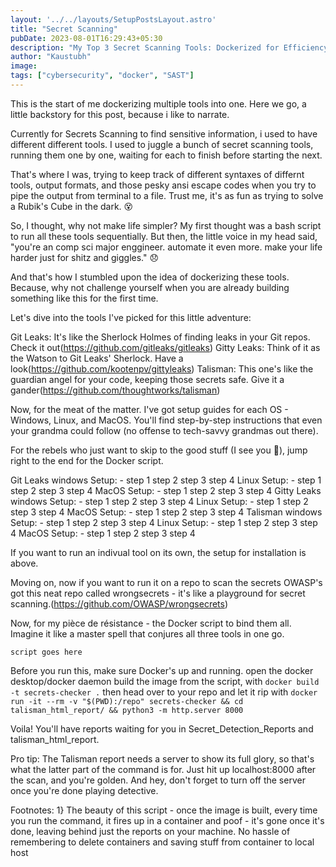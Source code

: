 ```yaml
---
layout: '../../layouts/SetupPostsLayout.astro'
title: "Secret Scanning"
pubDate: 2023-08-01T16:29:43+05:30
description: "My Top 3 Secret Scanning Tools: Dockerized for Efficiency"
author: "Kaustubh"
image: 
tags: ["cybersecurity", "docker", "SAST"]
---
```


This is the start of me dockerizing multiple tools into one. Here we go, a little backstory for this post, because i like to narrate. 

Currently for Secrets Scanning to find sensitive information, i used to have different different tools. I used to juggle a bunch of secret scanning tools, running them one by one, waiting for each to finish before starting the next.

That's where I was, trying to keep track of different syntaxes of differnt tools, output formats, and those pesky ansi escape codes when you try to pipe the output from terminal to a file. Trust me, it's as fun as trying to solve a Rubik's Cube in the dark. 😵

So, I thought, why not make life simpler? My first thought was a bash script to run all these tools sequentially. But then, the little voice in my head said, "you're an comp sci major enggineer. automate it even more. make your life harder just for shitz and giggles." 😞

And that's how I stumbled upon the idea of dockerizing these tools. Because, why not challenge yourself when you are already building something like this for the first time.

Let's dive into the tools I've picked for this little adventure:

Git Leaks: It's like the Sherlock Holmes of finding leaks in your Git repos. Check it out(https://github.com/gitleaks/gitleaks)
Gitty Leaks: Think of it as the Watson to Git Leaks' Sherlock. Have a look(https://github.com/kootenpv/gittyleaks)
Talisman: This one's like the guardian angel for your code, keeping those secrets safe. Give it a gander(https://github.com/thoughtworks/talisman)


Now, for the meat of the matter. I've got setup guides for each OS - Windows, Linux, and MacOS. You'll find step-by-step instructions that even your grandma could follow (no offense to tech-savvy grandmas out there).

For the rebels who just want to skip to the good stuff (I see you 😤), jump right to the end for the Docker script.


Git Leaks
    windows Setup: - 
        step 1
        step 2
        step 3
        step 4
    Linux Setup: - 
        step 1
        step 2
        step 3
        step 4
    MacOS Setup: - 
        step 1
        step 2
        step 3
        step 4
Gitty Leaks
    windows Setup: - 
        step 1
        step 2
        step 3
        step 4
    Linux Setup: - 
        step 1
        step 2
        step 3
        step 4
    MacOS Setup: - 
        step 1
        step 2
        step 3
        step 4
Talisman
    windows Setup: - 
        step 1
        step 2
        step 3
        step 4
    Linux Setup: - 
        step 1
        step 2
        step 3
        step 4
    MacOS Setup: - 
        step 1
        step 2
        step 3
        step 4

If you want to run an indivual tool on its own, the setup for installation is above. 


Moving on, now if you want to run it on a repo to scan the secrets OWASP's got this neat repo called wrongsecrets - it's like a playground for secret scanning.(https://github.com/OWASP/wrongsecrets)


Now, for my pièce de résistance  - the Docker script to bind them all. Imagine it like a master spell that conjures all three tools in one go.


```
script goes here
```

Before you run this, make sure Docker's up and running. 
open the docker desktop/docker daemon
build the image from the script, with 
    `docker build -t secrets-checker .`
then head over to your repo and let it rip with 
    `docker run -it --rm -v "$(PWD):/repo" secrets-checker && cd talisman_html_report/ && python3 -m http.server 8000`

Voila! You'll have reports waiting for you in Secret_Detection_Reports and talisman_html_report.

Pro tip: The Talisman report needs a server to show its full glory, so that's what the latter part of the command is for. Just hit up localhost:8000 after the scan, and you're golden. And hey, don't forget to turn off the server once you're done playing detective.

Footnotes: 
1} The beauty of this script - once the image is built, every time you run the command, it fires up in a container and poof - it's gone once it's done, leaving behind just the reports on your machine. No hassle of remembering to delete containers and saving stuff from container to local host